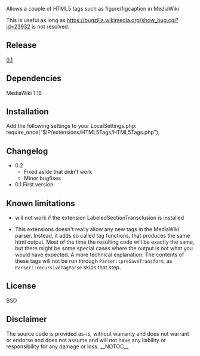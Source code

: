 Allows a couple of HTML5 tags such as figure/figcaption in MediaWiki

This is useful as long as https://bugzilla.wikimedia.org/show_bug.cgi?id=23932 is not resolved.

==Release ==
[https://github.com/rotsee/HTML5Tags/tags 0.1]

==Dependencies==
MediaWiki 1.18

==Installation==
Add the following settings to your LocalSettings.php:
require_once("$IP/extensions/HTML5Tags/HTML5Tags.php");

==Changelog==
*0.2
**Fixed aside that didn't work
**Minor bugfixes
*0.1 First version

==Known limitations==
*<section> will not work if the extension LabeledSectionTransclusion is installed
*This extensions doesn't really allow any new tags in the MediaWiki parser. Instead, it adds so called tag functions, that produces the same html output. Most of the time the resulting code will be exactly the same, but there might be some special cases where the output is not what you would have expected. A more technical explanation: The contents of these tags will not be run through <code>Parser::preSaveTransform</code>, as <code>Parser::recursiveTagParse</code> skips that step.

== License ==
BSD 

== Disclaimer ==
The source code is provided as-is, without warranty and does not warrant or endorse and does not assume and will not have any liability or responsibility for any damage or loss.
__NOTOC__
